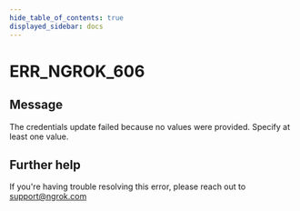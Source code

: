 ```yaml
---
hide_table_of_contents: true
displayed_sidebar: docs
---
```



# ERR_NGROK_606

## Message

The credentials update failed because no values were provided. Specify at least one value.

<ErrorDetails error="err_ngrok_606" />

## Further help

If you're having trouble resolving this error, please reach out to [support@ngrok.com](mailto:support@ngrok.com?subject=Help%20with%20ERR_NGROK_606)
